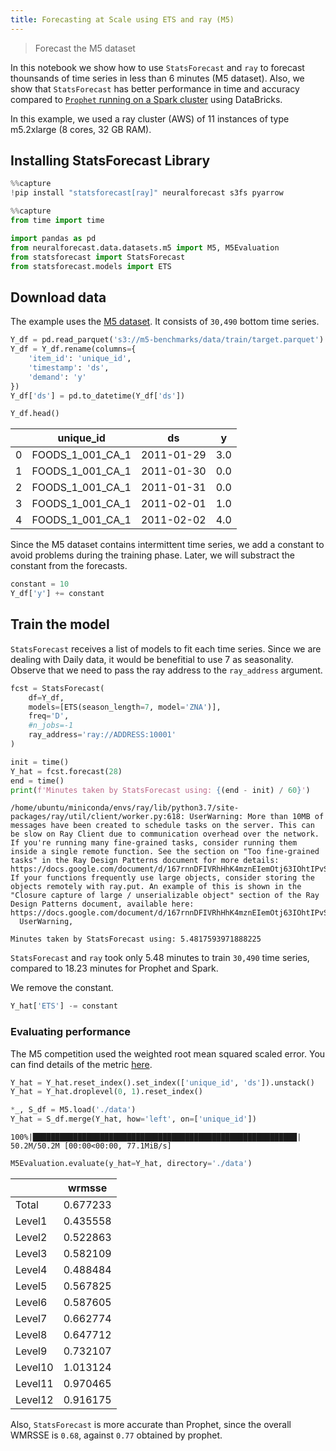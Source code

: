 ```yaml
---
title: Forecasting at Scale using ETS and ray (M5)
---
```


> Forecast the M5 dataset

In this notebook we show how to use `StatsForecast` and `ray` to
forecast thounsands of time series in less than 6 minutes (M5 dataset).
Also, we show that `StatsForecast` has better performance in time and
accuracy compared to [`Prophet` running on a Spark
cluster](http:nixtla.github.io/statsforecast/examples/Prophet_spark_m5.html)
using DataBricks.

In this example, we used a ray cluster (AWS) of 11 instances of type
m5.2xlarge (8 cores, 32 GB RAM).

## Installing StatsForecast Library

```python
%%capture
!pip install "statsforecast[ray]" neuralforecast s3fs pyarrow
```


```python
%%capture
from time import time

import pandas as pd
from neuralforecast.data.datasets.m5 import M5, M5Evaluation
from statsforecast import StatsForecast
from statsforecast.models import ETS
```

## Download data

The example uses the [M5
dataset](https://github.com/Mcompetitions/M5-methods/blob/master/M5-Competitors-Guide.pdf).
It consists of `30,490` bottom time series.

```python
Y_df = pd.read_parquet('s3://m5-benchmarks/data/train/target.parquet')
Y_df = Y_df.rename(columns={
    'item_id': 'unique_id', 
    'timestamp': 'ds', 
    'demand': 'y'
})
Y_df['ds'] = pd.to_datetime(Y_df['ds'])
```


```python
Y_df.head()
```

|     | unique_id        | ds         | y   |
|-----|------------------|------------|-----|
| 0   | FOODS_1_001_CA_1 | 2011-01-29 | 3.0 |
| 1   | FOODS_1_001_CA_1 | 2011-01-30 | 0.0 |
| 2   | FOODS_1_001_CA_1 | 2011-01-31 | 0.0 |
| 3   | FOODS_1_001_CA_1 | 2011-02-01 | 1.0 |
| 4   | FOODS_1_001_CA_1 | 2011-02-02 | 4.0 |

Since the M5 dataset contains intermittent time series, we add a
constant to avoid problems during the training phase. Later, we will
substract the constant from the forecasts.

```python
constant = 10
Y_df['y'] += constant
```

## Train the model

`StatsForecast` receives a list of models to fit each time series. Since
we are dealing with Daily data, it would be benefitial to use 7 as
seasonality. Observe that we need to pass the ray address to the
`ray_address` argument.

```python
fcst = StatsForecast(
    df=Y_df, 
    models=[ETS(season_length=7, model='ZNA')], 
    freq='D', 
    #n_jobs=-1
    ray_address='ray://ADDRESS:10001'
)
```


```python
init = time()
Y_hat = fcst.forecast(28)
end = time()
print(f'Minutes taken by StatsForecast using: {(end - init) / 60}')
```

``` text
/home/ubuntu/miniconda/envs/ray/lib/python3.7/site-packages/ray/util/client/worker.py:618: UserWarning: More than 10MB of messages have been created to schedule tasks on the server. This can be slow on Ray Client due to communication overhead over the network. If you're running many fine-grained tasks, consider running them inside a single remote function. See the section on "Too fine-grained tasks" in the Ray Design Patterns document for more details: https://docs.google.com/document/d/167rnnDFIVRhHhK4mznEIemOtj63IOhtIPvSYaPgI4Fg/edit#heading=h.f7ins22n6nyl. If your functions frequently use large objects, consider storing the objects remotely with ray.put. An example of this is shown in the "Closure capture of large / unserializable object" section of the Ray Design Patterns document, available here: https://docs.google.com/document/d/167rnnDFIVRhHhK4mznEIemOtj63IOhtIPvSYaPgI4Fg/edit#heading=h.1afmymq455wu
  UserWarning,
```

``` text
Minutes taken by StatsForecast using: 5.4817593971888225
```

`StatsForecast` and `ray` took only 5.48 minutes to train `30,490` time
series, compared to 18.23 minutes for Prophet and Spark.

We remove the constant.

```python
Y_hat['ETS'] -= constant
```

### Evaluating performance

The M5 competition used the weighted root mean squared scaled error. You
can find details of the metric
[here](https://github.com/Mcompetitions/M5-methods/blob/master/M5-Competitors-Guide.pdf).

```python
Y_hat = Y_hat.reset_index().set_index(['unique_id', 'ds']).unstack()
Y_hat = Y_hat.droplevel(0, 1).reset_index()
```


```python
*_, S_df = M5.load('./data')
Y_hat = S_df.merge(Y_hat, how='left', on=['unique_id'])
```

``` text
100%|███████████████████████████████████████████████████████████| 50.2M/50.2M [00:00<00:00, 77.1MiB/s]
```

```python
M5Evaluation.evaluate(y_hat=Y_hat, directory='./data')
```

|         | wrmsse   |
|---------|----------|
| Total   | 0.677233 |
| Level1  | 0.435558 |
| Level2  | 0.522863 |
| Level3  | 0.582109 |
| Level4  | 0.488484 |
| Level5  | 0.567825 |
| Level6  | 0.587605 |
| Level7  | 0.662774 |
| Level8  | 0.647712 |
| Level9  | 0.732107 |
| Level10 | 1.013124 |
| Level11 | 0.970465 |
| Level12 | 0.916175 |

Also, `StatsForecast` is more accurate than Prophet, since the overall
WMRSSE is `0.68`, against `0.77` obtained by prophet.

